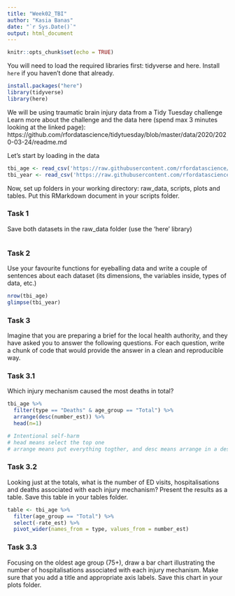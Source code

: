 ```yaml
---
title: "Week02_TBI"
author: "Kasia Banas"
date: "`r Sys.Date()`"
output: html_document
---
```


```r
knitr::opts_chunk$set(echo = TRUE)
```

You will need to load the required libraries first: tidyverse and here.
Install `here` if you haven't done that already.

```r
install.packages("here")
library(tidyverse)
library(here)
```

We will be using traumatic brain injury data from a Tidy Tuesday challenge
Learn more about the challenge and the data here (spend max 3 minutes looking at the linked page):
https://github.com/rfordatascience/tidytuesday/blob/master/data/2020/2020-03-24/readme.md

Let's start by loading in the data

```r
tbi_age <- read_csv('https://raw.githubusercontent.com/rfordatascience/tidytuesday/master/data/2020/2020-03-24/tbi_age.csv')
tbi_year <- read_csv('https://raw.githubusercontent.com/rfordatascience/tidytuesday/master/data/2020/2020-03-24/tbi_year.csv')
```

Now, set up folders in your working directory: raw_data, scripts, plots and tables. Put this RMarkdown document in your scripts folder. 

### Task 1
Save both datasets in the raw_data folder (use the 'here' library)

```r

```


### Task 2
Use your favourite functions for eyeballing data and write a couple of sentences about each dataset (its dimensions, the variables inside, types of data, etc.)

```r
nrow(tbi_age)
glimpse(tbi_year)
```


### Task 3
Imagine that you are preparing a brief for the local health authority, and they have asked you to answer the following questions. For each question, write a chunk of code that would provide the answer in a clean and reproducible way.



### Task 3.1
Which injury mechanism caused the most deaths in total?

```r
tbi_age %>% 
  filter(type == "Deaths" & age_group == "Total") %>% 
  arrange(desc(number_est)) %>% 
  head(n=1)

# Intentional self-harm
# head means select the top one
# arrange means put everything togther, and desc means arrange in a descending order, so the first line is the biggest number
```

### Task 3.2
Looking just at the totals, what is the number of ED visits, hospitalisations and deaths
associated with each injury mechanism? Present the results as a table. Save this table in your tables folder.

```r
table <- tbi_age %>% 
  filter(age_group == "Total") %>% 
  select(-rate_est) %>% 
  pivot_wider(names_from = type, values_from = number_est)
```
### Task 3.3
Focusing on the oldest age group (75+), draw a bar chart illustrating the number of hospitalisations associated with each injury mechanism. Make sure that you add a title and appropriate axis labels. Save this chart in your plots folder.

```r

```


